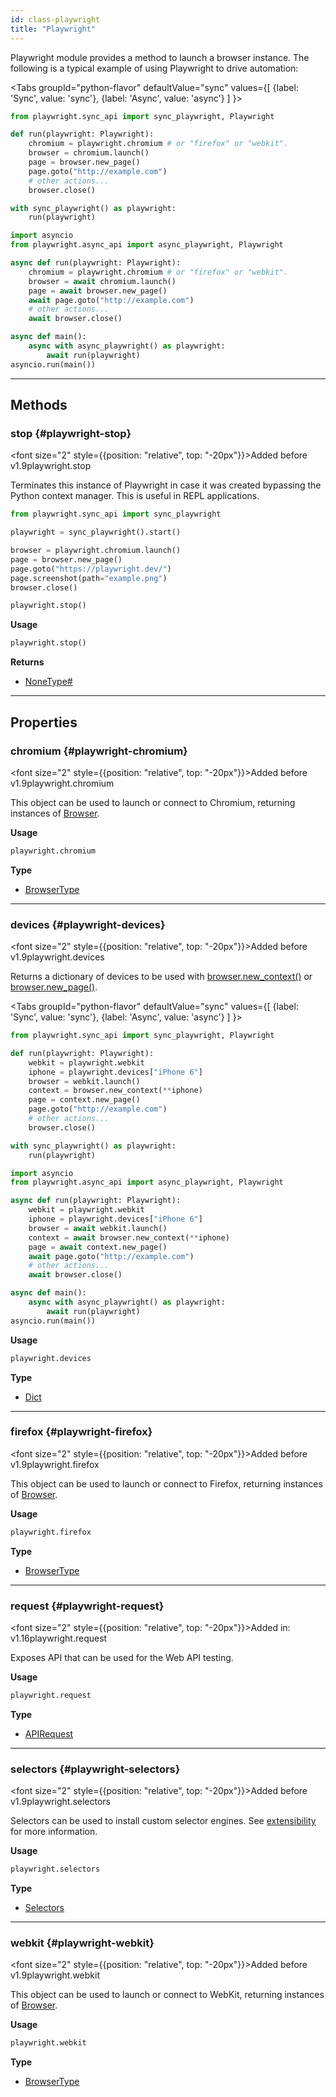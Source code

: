 ```yaml
---
id: class-playwright
title: "Playwright"
---
```



Playwright module provides a method to launch a browser instance. The following is a typical example of using Playwright to drive automation:

<Tabs
  groupId="python-flavor"
  defaultValue="sync"
  values={[
    {label: 'Sync', value: 'sync'},
    {label: 'Async', value: 'async'}
  ]
}>
<TabItem value="sync">

```py
from playwright.sync_api import sync_playwright, Playwright

def run(playwright: Playwright):
    chromium = playwright.chromium # or "firefox" or "webkit".
    browser = chromium.launch()
    page = browser.new_page()
    page.goto("http://example.com")
    # other actions...
    browser.close()

with sync_playwright() as playwright:
    run(playwright)
```

</TabItem>
<TabItem value="async">

```py
import asyncio
from playwright.async_api import async_playwright, Playwright

async def run(playwright: Playwright):
    chromium = playwright.chromium # or "firefox" or "webkit".
    browser = await chromium.launch()
    page = await browser.new_page()
    await page.goto("http://example.com")
    # other actions...
    await browser.close()

async def main():
    async with async_playwright() as playwright:
        await run(playwright)
asyncio.run(main())
```

</TabItem>
</Tabs>


---

## Methods

### stop {#playwright-stop}

<font size="2" style={{position: "relative", top: "-20px"}}>Added before v1.9</font><x-search>playwright.stop</x-search>

Terminates this instance of Playwright in case it was created bypassing the Python context manager. This is useful in REPL applications.

```py
from playwright.sync_api import sync_playwright

playwright = sync_playwright().start()

browser = playwright.chromium.launch()
page = browser.new_page()
page.goto("https://playwright.dev/")
page.screenshot(path="example.png")
browser.close()

playwright.stop()
```

**Usage**

```python
playwright.stop()
```

**Returns**
- [NoneType]<a aria-hidden="true" tabIndex="-1" class="list-anchor-link" id="playwright-stop-return"/><a href="#playwright-stop-return" class="list-anchor">#</a>

---

## Properties

### chromium {#playwright-chromium}

<font size="2" style={{position: "relative", top: "-20px"}}>Added before v1.9</font><x-search>playwright.chromium</x-search>

This object can be used to launch or connect to Chromium, returning instances of [Browser].

**Usage**

```python
playwright.chromium
```

**Type**
- [BrowserType]

---

### devices {#playwright-devices}

<font size="2" style={{position: "relative", top: "-20px"}}>Added before v1.9</font><x-search>playwright.devices</x-search>

Returns a dictionary of devices to be used with [browser.new_context()](/api/class-browser.mdx#browser-new-context) or [browser.new_page()](/api/class-browser.mdx#browser-new-page).

<Tabs
  groupId="python-flavor"
  defaultValue="sync"
  values={[
    {label: 'Sync', value: 'sync'},
    {label: 'Async', value: 'async'}
  ]
}>
<TabItem value="sync">

```py
from playwright.sync_api import sync_playwright, Playwright

def run(playwright: Playwright):
    webkit = playwright.webkit
    iphone = playwright.devices["iPhone 6"]
    browser = webkit.launch()
    context = browser.new_context(**iphone)
    page = context.new_page()
    page.goto("http://example.com")
    # other actions...
    browser.close()

with sync_playwright() as playwright:
    run(playwright)
```

</TabItem>
<TabItem value="async">

```py
import asyncio
from playwright.async_api import async_playwright, Playwright

async def run(playwright: Playwright):
    webkit = playwright.webkit
    iphone = playwright.devices["iPhone 6"]
    browser = await webkit.launch()
    context = await browser.new_context(**iphone)
    page = await context.new_page()
    await page.goto("http://example.com")
    # other actions...
    await browser.close()

async def main():
    async with async_playwright() as playwright:
        await run(playwright)
asyncio.run(main())
```

</TabItem>
</Tabs>

**Usage**

```python
playwright.devices
```

**Type**
- [Dict]

---

### firefox {#playwright-firefox}

<font size="2" style={{position: "relative", top: "-20px"}}>Added before v1.9</font><x-search>playwright.firefox</x-search>

This object can be used to launch or connect to Firefox, returning instances of [Browser].

**Usage**

```python
playwright.firefox
```

**Type**
- [BrowserType]

---

### request {#playwright-request}

<font size="2" style={{position: "relative", top: "-20px"}}>Added in: v1.16</font><x-search>playwright.request</x-search>

Exposes API that can be used for the Web API testing.

**Usage**

```python
playwright.request
```

**Type**
- [APIRequest]

---

### selectors {#playwright-selectors}

<font size="2" style={{position: "relative", top: "-20px"}}>Added before v1.9</font><x-search>playwright.selectors</x-search>

Selectors can be used to install custom selector engines. See [extensibility](../extensibility.mdx) for more information.

**Usage**

```python
playwright.selectors
```

**Type**
- [Selectors]

---

### webkit {#playwright-webkit}

<font size="2" style={{position: "relative", top: "-20px"}}>Added before v1.9</font><x-search>playwright.webkit</x-search>

This object can be used to launch or connect to WebKit, returning instances of [Browser].

**Usage**

```python
playwright.webkit
```

**Type**
- [BrowserType]


[Accessibility]: /api/class-accessibility.mdx "Accessibility"
[APIRequest]: /api/class-apirequest.mdx "APIRequest"
[APIRequestContext]: /api/class-apirequestcontext.mdx "APIRequestContext"
[APIResponse]: /api/class-apiresponse.mdx "APIResponse"
[APIResponseAssertions]: /api/class-apiresponseassertions.mdx "APIResponseAssertions"
[Browser]: /api/class-browser.mdx "Browser"
[BrowserContext]: /api/class-browsercontext.mdx "BrowserContext"
[BrowserType]: /api/class-browsertype.mdx "BrowserType"
[CDPSession]: /api/class-cdpsession.mdx "CDPSession"
[Clock]: /api/class-clock.mdx "Clock"
[ConsoleMessage]: /api/class-consolemessage.mdx "ConsoleMessage"
[Dialog]: /api/class-dialog.mdx "Dialog"
[Download]: /api/class-download.mdx "Download"
[ElementHandle]: /api/class-elementhandle.mdx "ElementHandle"
[Error]: /api/class-error.mdx "Error"
[FileChooser]: /api/class-filechooser.mdx "FileChooser"
[Frame]: /api/class-frame.mdx "Frame"
[FrameLocator]: /api/class-framelocator.mdx "FrameLocator"
[JSHandle]: /api/class-jshandle.mdx "JSHandle"
[Keyboard]: /api/class-keyboard.mdx "Keyboard"
[Locator]: /api/class-locator.mdx "Locator"
[LocatorAssertions]: /api/class-locatorassertions.mdx "LocatorAssertions"
[Mouse]: /api/class-mouse.mdx "Mouse"
[Page]: /api/class-page.mdx "Page"
[PageAssertions]: /api/class-pageassertions.mdx "PageAssertions"
[Playwright]: /api/class-playwright.mdx "Playwright"
[Request]: /api/class-request.mdx "Request"
[Response]: /api/class-response.mdx "Response"
[Route]: /api/class-route.mdx "Route"
[Selectors]: /api/class-selectors.mdx "Selectors"
[TimeoutError]: /api/class-timeouterror.mdx "TimeoutError"
[Touchscreen]: /api/class-touchscreen.mdx "Touchscreen"
[Tracing]: /api/class-tracing.mdx "Tracing"
[Video]: /api/class-video.mdx "Video"
[WebError]: /api/class-weberror.mdx "WebError"
[WebSocket]: /api/class-websocket.mdx "WebSocket"
[WebSocketRoute]: /api/class-websocketroute.mdx "WebSocketRoute"
[Worker]: /api/class-worker.mdx "Worker"
[Element]: https://developer.mozilla.org/en-US/docs/Web/API/element "Element"
[EvaluationArgument]: /evaluating.mdx#evaluation-argument "EvaluationArgument"
[Promise]: https://developer.mozilla.org/en-US/docs/Web/JavaScript/Reference/Global_Objects/Promise "Promise"
[iterator]: https://developer.mozilla.org/en-US/docs/Web/JavaScript/Reference/Iteration_protocols "Iterator"
[origin]: https://developer.mozilla.org/en-US/docs/Glossary/Origin "Origin"
[selector]: https://developer.mozilla.org/en-US/docs/Web/CSS/CSS_Selectors "selector"
[Serializable]: https://developer.mozilla.org/en-US/docs/Web/JavaScript/Reference/Global_Objects/JSON/stringify#Description "Serializable"
[UIEvent.detail]: https://developer.mozilla.org/en-US/docs/Web/API/UIEvent/detail "UIEvent.detail"
[UnixTime]: https://en.wikipedia.org/wiki/Unix_time "Unix Time"
[xpath]: https://developer.mozilla.org/en-US/docs/Web/XPath "xpath"

[Any]: https://docs.python.org/3/library/typing.html#typing.Any "Any"
[bool]: https://docs.python.org/3/library/stdtypes.html "bool"
[bytes]: https://docs.python.org/3/library/stdtypes.html#bytes "bytes"
[Callable]: https://docs.python.org/3/library/typing.html#typing.Callable "Callable"
[EventContextManager]: https://docs.python.org/3/reference/datamodel.html#context-managers "Event context manager"
[EventEmitter]: https://pyee.readthedocs.io/en/latest/#pyee.BaseEventEmitter "EventEmitter"
[Exception]: https://docs.python.org/3/library/exceptions.html#Exception "Exception"
[Dict]: https://docs.python.org/3/library/typing.html#typing.Dict "Dict"
[float]: https://docs.python.org/3/library/stdtypes.html#numeric-types-int-float-complex "float"
[int]: https://docs.python.org/3/library/stdtypes.html#numeric-types-int-float-complex "int"
[List]: https://docs.python.org/3/library/typing.html#typing.List "List"
[NoneType]: https://docs.python.org/3/library/constants.html#None "None"
[Pattern]: https://docs.python.org/3/library/re.html "Pattern"
[URL]: https://en.wikipedia.org/wiki/URL "URL"
[pathlib.Path]: https://realpython.com/python-pathlib/ "pathlib.Path"
[str]: https://docs.python.org/3/library/stdtypes.html#text-sequence-type-str "str"
[Union]: https://docs.python.org/3/library/typing.html#typing.Union "Union"
[datetime]: https://docs.python.org/3/library/datetime.html#datetime.datetime "datetime"

[all available image tags]: https://mcr.microsoft.com/en-us/product/playwright/python/about "all available image tags"
[Microsoft Artifact Registry]: https://mcr.microsoft.com/en-us/product/playwright/python/about "Microsoft Artifact Registry"
[Dockerfile.jammy]: https://github.com/microsoft/playwright-python/blob/main/utils/docker/Dockerfile.jammy "Dockerfile.jammy"

